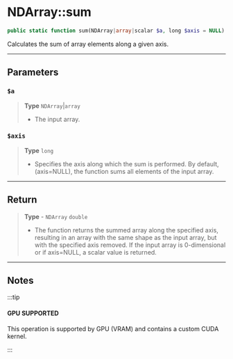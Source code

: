 
# NDArray::sum

```php
public static function sum(NDArray|array|scalar $a, long $axis = NULL): NDArray|double;
```
Calculates the sum of array elements along a given axis.

---

## Parameters

### `$a`
> **Type** `NDArray`|`array`
>- The input array.

### `$axis`
> **Type** `long`
>- Specifies the axis along which the sum is performed. By default, (axis=NULL), the function sums all elements of the input array.

---

## Return

> **Type** - `NDArray` `double`
>- The function returns the summed array along the specified axis, resulting in an array with the same shape as
the input array, but with the specified axis removed. If the input array is 0-dimensional or if axis=NULL,
a scalar value is returned.

---

## Notes

:::tip

#### GPU SUPPORTED
This operation is supported by GPU (VRAM) and contains a custom CUDA kernel.

:::

